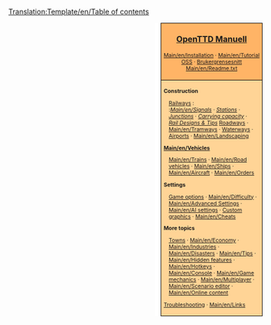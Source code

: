 <noinclude>{{en/Translation|origin= Template:Table of contents
|from  = en
|to    = no
|Percentage = 2
}}[[Translation:Template/en/Table of contents]]{{en/-}}</noinclude>
<div style="float:right; padding-left:12px; background:#ffffff;">
<div style="border:1px solid #000000; background:#ffb466; padding:5px; -moz-border-radius-topleft:5px; -moz-border-radius-topright:5px; font-size: 12pt;">
<center><strong><font size="3">[[Main/no/OpenTTD|OpenTTD Manuell]]</font></strong></center>
<div style="font-size: 8pt; text-align: center;">
[[Main/en/Installation]] &middot; 
[[Main/en/Tutorial]]<br />
[[Main/no/OSS|OSS]] &middot; 
[[Main/no/Brukergrensesnitt|Brukergrensesnitt]]<br />
[[Main/en/Readme.txt]]
</div>
</div>
<div style="border:1px solid black; border-top-width: 0px; background:#ffd496; padding:5px; -moz-border-radius-bottomleft:5px; -moz-border-radius-bottomright:8px; font-size: 8pt;">

<div style="width: 186px">
'''Construction'''
<div style="margin-left:10px;">
[[Main/en/Railway construction|Railways]] : <br />
:''[[Main/en/Signals]]'' &middot; ''[[Main/en/Railway station|Stations]]'' &middot; ''[[Main/en/Junction|Junctions]]'' &middot; ''[[Main/en/Railway Designs|Carrying capacity]]'' &middot; ''[[Main/en/Rail Designs|Rail Designs & Tips]]''
[[Main/en/Roadway construction|Roadways]] &middot; [[Main/en/Tramways]] &middot; [[Main/en/Waterway construction|Waterways]] &middot; [[Main/en/Airport construction|Airports]] &middot; [[Main/en/Landscaping]]
</div>
</div>

<div style="width: 186px">
'''[[Main/en/Vehicles]]'''
<div style="margin-left:10px;">
[[Main/en/Trains]] &middot; [[Main/en/Road vehicles]] &middot; [[Main/en/Ships]] &middot;
[[Main/en/Aircraft]] &middot; [[Main/en/Orders]]
</div>
</div>

<div style="width: 186px">
'''Settings'''
<div style="margin-left:10px;">
[[Main/en/Game options window|Game options]] &middot; [[Main/en/Difficulty]] &middot; [[Main/en/Advanced Settings]] &middot; [[Main/en/AI settings]] &middot;
[[Main/en/NewGRF|Custom graphics]] &middot; [[Main/en/Cheats]]
</div>
</div>

<div style="width: 186px">
'''More topics'''<br />
<div style="margin-left:10px;">
[[Main/en/Towns|Towns]] &middot; [[Main/en/Economy]] &middot; [[Main/en/Industries]] &middot;
[[Main/en/Disasters]] &middot; [[Main/en/Tips]] &middot;
[[Main/en/Hidden features]] &middot; [[Main/en/Hotkeys]] &middot;
[[Main/en/Console]] &middot; [[Main/en/Game mechanics]] &middot;
[[Main/en/Multiplayer]] &middot; [[Main/en/Scenario editor]] &middot;
[[Main/en/Online content]]
</div>
</div>

[[Main/en/Troubleshooting|Troubleshooting]] &middot; [[Main/en/Links]]
</div>
</div>
<includeonly>[[Category:en/Manual|{{PAGENAME}}]]</includeonly>